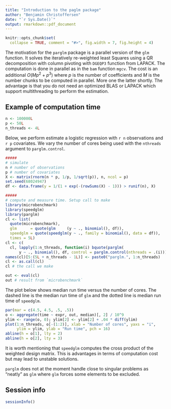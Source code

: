 ```yaml
---
title: "Introduction to the paglm package"
author: "Benjamin Christoffersen"
date: "`r Sys.Date()`"
output: rmarkdown::pdf_document
---
```


```r
knitr::opts_chunk$set(
  collapse = TRUE, comment = "#>", fig.width = 7, fig.height = 4)
```

The motivation for the `parglm` package is a parallel version of the `glm` 
function. It solves the iteratively re-weighted least Squares using a QR 
decomposition with column pivoting with `DGEQP3` function from LAPACK. 
The computation is done in parallel as in the `bam` function `mgcv`. The 
cost is an additional $O(Mp^2 + p^3)$ where $p$ is the number of 
coefficients and $M$ is the number chunks to be computed in parallel. More 
one the latter shortly. The advantage is that you do not need an optimized 
BLAS or LAPACK which support multithreading to perform the estimation.

## Example of computation time

```r
n <- 100000L
p <- 50L
n_threads <- 4L
```

Below, we perform estimate a logistic regression with `r n` observations 
and `r p` covariates. We vary the number of cores being used with the
`nthreads` argument to `parglm.control`.

```r
#####
# simulate
n # number of observations
p # number of covariates
X <- matrix(rnorm(n * p, 1/p, 1/sqrt(p)), n, ncol = p)
set.seed(68024947)
df <- data.frame(y = 1/(1 + exp(-(rowSums(X) - 1))) > runif(n), X)

#####
# compute and measure time. Setup call to make
library(microbenchmark)
library(speedglm)
library(parglm)
cl <- list(
  quote(microbenchmark), 
  glm      = quote(glm     (y ~ ., binomial(), df)), 
  speedglm = quote(speedglm(y ~ ., family = binomial(), data = df)), 
  times = 5L)
cl <- c(
  cl, lapply(1:n_threads, function(i) bquote(parglm(
      y ~ ., binomial(), df, control = parglm.control(nthreads = .(i))))))
names(cl)[5:(5L + n_threads - 1L)] <- paste0("parglm.", 1:n_threads)
cl <- as.call(cl)
cl # the call we make

out <- eval(cl)
out # result from `microbenchmark`
```

The plot below shows median run time versus the number of cores. The dashed line 
is the median run time of `glm` and the dotted line is median run time of 
`speedglm`.

```r
par(mar = c(4.5, 4.5, .5, .5))
o <- aggregate(time ~ expr, out, median)[, 2] / 10^9
ylim <- range(o, 0); ylim[2] <- ylim[2] + .04 * diff(ylim)
plot(1:n_threads, o[-(1:2)], xlab = "Number of cores", yaxs = "i",
     ylim = ylim, ylab = "Run time", pch = 16)
abline(h = o[1], lty = 2)
abline(h = o[2], lty = 3)
```

It is worth mentioning that `speedglm` computes the cross product of the weighted design 
matrix. This is advantages in terms of computation cost but may lead to unstable 
solutions. 

`parglm` does not at the moment handle close to singular problems 
as "neatly" as `glm` where `glm` forces some elements to be excluded.

## Session info

```r
sessionInfo()
```

